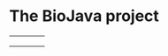 = The BioJava project =

<table style="width:100%; vertical-align: top">
<tr style="vertical-align: top;">
<td style="width: 25%; vertical-align: top;">
{{Getting_Biojava}}
</td>
<td style="width: 50%; vertical-align: top;">
{{BioJava_Documentation}}
</td>
<td style="width: 25%; vertical-align: top;" rowspan="2">
{{CookBook}}
</td>
</tr>
<tr style="vertical-align: top;">
<td style="width: 25%; vertical-align: top;">
{{Community}}
<td style="width: 50%; vertical-align: top;">
{{Developers}}
</td>
</tr>

<tr>
<td style="width: 25%; vertical-align: top;">
{{Applications}}
</td>
<td style="width: 25%; vertical-align: top;" colspan="2">
{{Thanks}}
</td>

</tr>
</table>
